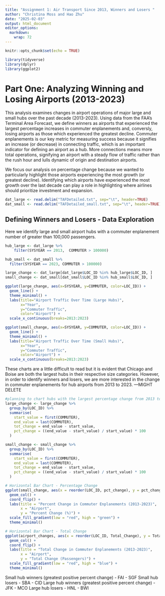 ```yaml
---
title: "Assignment 1: Air Transport Since 2013, Winners and Losers "
author: "Christina Moss and Hao Zhu"
date: "2025-02-03"
output: html_document
editor_options: 
  markdown: 
    wrap: 72
---
```


```r
knitr::opts_chunk$set(echo = TRUE)

library(tidyverse)
library(dplyr)
library(ggplot2)
```

# Part One: Analyzing Winning and Losing Airports (2013-2023)

This analysis examines changes in airport operations of major large and
small hubs over the past decade (2013-2023). Using data from the FAA's
Terminal Area Forecast, we define winners as airports that experienced
the largest percentage increases in commuter enplanements and,
conversly, losing airports as those which experienced the greatest
decline. Commuter enplanements is our key metric for measuring success
because it signifies an increase (or decrease) in connecting traffic,
which is an important indicator for defining an airport as a hub. More
connections means more total operations, signifying an airport with a
steady flow of traffic rather than the rush hour and lulls dynamic of
origin and destination airports.

We focus our analysis on percentage change because we wanted to
particularly highlight those airports experiencing the most growth (or
greatest decline). Identifying which airports have experienced the most
growth over the last decade can play a role in highlighting where
airlines should prioritize investment and expansion.

```r
dat_large <- read.delim("TAFDetailed.txt", sep="\t", header=TRUE)
dat_small <- read.delim("TAFDetailed_small.txt", sep="\t", header=TRUE)
```

## Defining Winners and Losers - Data Exploration

Here we identify large and small airport hubs with a commuter
enplanement number of greater than 100,000 passengers.

```r

hub_large <- dat_large %>%
    filter(SYSYEAR == 2013,  COMMUTER > 100000)

hub_small <- dat_small %>%
  filter(SYSYEAR == 2023, COMMUTER > 100000)

large_change <- dat_large[dat_large$LOC_ID %in% hub_large$LOC_ID, ]
small_change <- dat_small[dat_small$LOC_ID %in% hub_small$LOC_ID, ]

ggplot(large_change, aes(x=SYSYEAR, y=COMMUTER, color=LOC_ID)) +
  geom_line() +
  theme_minimal() +
  labs(title="Airport Traffic Over Time (Large Hubs)",
       x="Year",
       y="Commuter Traffic",
       color="Airport") +
  scale_x_continuous(breaks=2013:2023)

ggplot(small_change, aes(x=SYSYEAR, y=COMMUTER, color=LOC_ID)) +
  geom_line() +
  theme_minimal() +
  labs(title="Airport Traffic Over Time (Small Hubs)",
       x="Year",
       y="Commuter Traffic",
       color="Airport") +
  scale_x_continuous(breaks=2013:2023)
```

These charts are a little difficult to read but it is evident that
Chicago and Boise are both the largest hubs in their respective size
categories. However, in order to identify winners and losers, we are
more interested in the change in commuter enplanements for hub airports
from 2013 to 2023. ---MIGHT DELETE

```r
#planning to chart hubs with the largest percentage change from 2013 to 2023 to determine winners & losers 
large_change <- large_change %>%
  group_by(LOC_ID) %>%
  summarise(
    start_value = first(COMMUTER),
    end_value = last(COMMUTER),
    tot_change = end_value - start_value,
    pct_change = ((end_value - start_value) / start_value) * 100
  )

small_change <- small_change %>%
  group_by(LOC_ID) %>%
  summarise(
    start_value = first(COMMUTER),
    end_value = last(COMMUTER),
    tot_change = end_value - start_value,
    pct_change = ((end_value - start_value) / start_value) * 100
  )

# Horizontal Bar Chart - Percentage Change
ggplot(small_change, aes(x = reorder(LOC_ID, pct_change), y = pct_change, fill = pct_change)) +
  geom_col() +
  coord_flip() +  
  labs(title = "Percent Change in Commuter Enplanements (2013-2023)",
       x = "Airport",
       y = "Percent Change (%)") +
  scale_fill_gradient(low = "red", high = "green") +
  theme_minimal()

# Horizontal Bar Chart - Total Change
ggplot(airport_changes, aes(x = reorder(LOC_ID, Total_Change), y = Total_Change, fill = Total_Change)) +
  geom_col() +
  coord_flip() +  
  labs(title = "Total Change in Commuter Enplanements (2013-2023)",
       x = "Airport",
       y = "Total Change (Passengers)") +
  scale_fill_gradient(low = "red", high = "blue") +
  theme_minimal()

```

Small hub winners (greatest positive percent change) - FAI - SGF Small
hub losers - SBA - CID Large hub winners (greatest positive percent
change) - JFK - MCO Large hub losers - HNL - BWI
